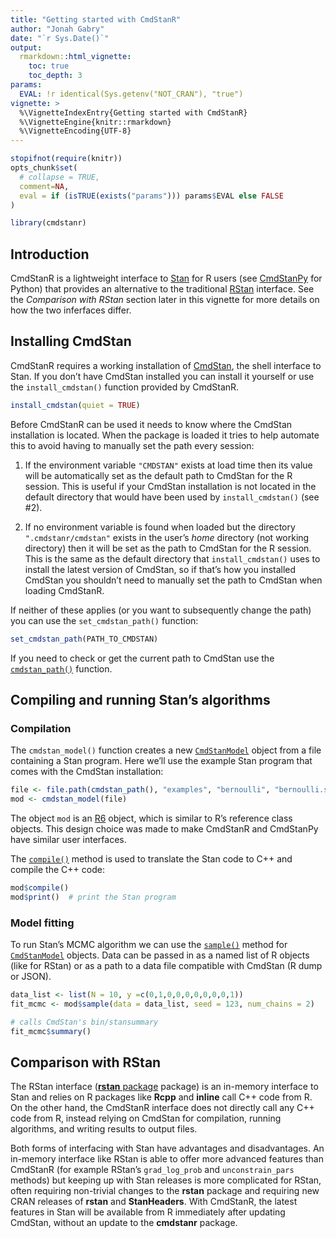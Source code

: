 ```yaml
---
title: "Getting started with CmdStanR"
author: "Jonah Gabry"
date: "`r Sys.Date()`"
output: 
  rmarkdown::html_vignette:
    toc: true
    toc_depth: 3
params:
  EVAL: !r identical(Sys.getenv("NOT_CRAN"), "true")
vignette: >
  %\VignetteIndexEntry{Getting started with CmdStanR}
  %\VignetteEngine{knitr::rmarkdown}
  %\VignetteEncoding{UTF-8}
---
```


```r
stopifnot(require(knitr))
opts_chunk$set(
  # collapse = TRUE,
  comment=NA,
  eval = if (isTRUE(exists("params"))) params$EVAL else FALSE
)
```


```r
library(cmdstanr)
```


## Introduction

CmdStanR is a lightweight interface to [Stan](https://mc-stan.org) for R users
(see [CmdStanPy](https://github.com/stan-dev/cmdstanpy) for Python) that
provides an alternative to the traditional [RStan](https://mc-stan.org/rstan)
interface. See the *Comparison with RStan* section later in this vignette
for more details on how the two inferfaces differ.

## Installing CmdStan

CmdStanR requires a working installation of
[CmdStan](https://mc-stan.org/users/interfaces/cmdstan), the shell interface to
Stan. If you don't have CmdStan installed you can install it yourself or use the
`install_cmdstan()` function provided by CmdStanR.

```r
install_cmdstan(quiet = TRUE)
```

Before CmdStanR can be used it needs to know where the CmdStan installation is
located. When the package is loaded it tries to help automate this to avoid
having to manually set the path every session:

1. If the environment variable `"CMDSTAN"` exists at load time then its value will be automatically set as the default path to CmdStan for the R session. This is useful
if your CmdStan installation is not located in the default directory that would
have been used by `install_cmdstan()` (see #2).

2. If no environment variable is found when loaded but the directory `".cmdstanr/cmdstan"` exists in the user's *home* directory (not working directory) then it will be set as the path to CmdStan for the R session. This is the same as the default directory that `install_cmdstan()` uses to install the latest version of CmdStan, so if that's how you installed CmdStan you shouldn't need to manually 
set the path to CmdStan when loading CmdStanR.

If neither of these applies (or you want to subsequently change the path) you
can use the `set_cmdstan_path()` function:

```r
set_cmdstan_path(PATH_TO_CMDSTAN)
```

If you need to check or get the current path to CmdStan use the 
[`cmdstan_path()`](https://mc-stan.org/cmdstanr/reference/cmdstan_path.html)
function.

## Compiling and running Stan's algorithms

### Compilation 

The `cmdstan_model()` function creates a new
[`CmdStanModel`](https://mc-stan.org/cmdstanr/reference/CmdStanModel.html)
object from a file containing a Stan program. Here we'll use the example Stan
program that comes with the CmdStan installation:

```r
file <- file.path(cmdstan_path(), "examples", "bernoulli", "bernoulli.stan")
mod <- cmdstan_model(file)
```

The object `mod` is an [R6](https://r6.r-lib.org/) object, which is similar to 
R's reference class objects. This design choice was made to make CmdStanR
and CmdStanPy have similar user interfaces. 

The
[`compile()`](https://mc-stan.org/cmdstanr/reference/model-method-compile.html)
method is used to translate the Stan code to C++ and compile the C++ code:

```r
mod$compile()
mod$print()  # print the Stan program
```


### Model fitting

To run Stan's MCMC algorithm we can use the
[`sample()`](https://mc-stan.org/cmdstanr/reference/model-method-compile.html)
method for
[`CmdStanModel`](https://mc-stan.org/cmdstanr/reference/CmdStanModel.html)
objects. Data can be passed in as a named list of R objects (like for RStan) or
as a path to a data file compatible with CmdStan (R dump or JSON).

```r
data_list <- list(N = 10, y =c(0,1,0,0,0,0,0,0,0,1))
fit_mcmc <- mod$sample(data = data_list, seed = 123, num_chains = 2)
```

```r
# calls CmdStan's bin/stansummary
fit_mcmc$summary()
```


## Comparison with RStan

The RStan interface ([**rstan** package](https://mc-stan.org/rstan) package) is
an in-memory interface to Stan and relies on R packages like **Rcpp** and
**inline** call C++ code from R. On the other hand, the CmdStanR interface does
not directly call any C++ code from R, instead relying on CmdStan for
compilation, running algorithms, and writing results to output files.

Both forms of interfacing with Stan have advantages and disadvantages. An
in-memory interface like RStan is able to offer more advanced features than
CmdStanR (for example RStan's `grad_log_prob` and `unconstrain_pars` methods)
but keeping up with Stan releases is more complicated for RStan, often requiring
non-trivial changes to the **rstan** package and requiring new CRAN releases of
**rstan** and **StanHeaders**. With CmdStanR, the latest features in Stan will
be available from R immediately after updating CmdStan, without an update to
the **cmdstanr** package.

